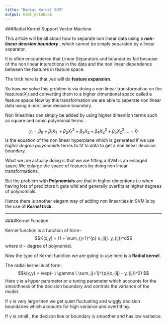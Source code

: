 ```yaml
---
title: "Radial Kernel SVM"
output: html_notebook
---
```



###Radial Kernel Support Vector Machine

This article will be all about how to separate non linear data using a *__non-linear decision boundary__ *, which cannot be simply separated by a linear separator.

It is often encountered that Linear Separators and boundaries fail because of the non linear interactions in the data and the non linear dependence between the features in feature space.

The trick here is that ,we will do __feature expansion__.

So how we solve this problem is via doing a non linear transformation on the features($X_i$) and converting them to a higher dimentional space called a feature space.Now by this transformation we are able to saperate non linear data using a non linear decision boundary.

Non linearities can simply be added by using higher dimention terms such as square and cubic polynomial terms .

$$y_i = \beta_0 + \beta_1X_{1} \ +  \beta_2X_{1}^2 +  \beta_3X_2 + \beta_4X_2^2 +  \beta_5X_2^3 .... = 0  $$ is the equation of the non linear hyperplane which is generated if we use *higher degree polynomials* terms to fit to data to get a non linear decision boundary.

What we are actually doing is that we are fitting a SVM is an enlarged space.We enlarge the space of features by doing non linear transformations.

But the problem with __Polynomials__ are that in higher dimentions i.e when having lots of predictors it gets wild and generally overfits at higher degrees of polynomials.

Hence there is another elegant way of adding non linearities in SVM is by the use of *__Kernel trick__*.

-----------------


####Kernel Function

Kernel function is a function of form--
$$K(x,y) = (1 + \sum_{j=1}^{p} x_{ij}. y_{ij})^d$$ where d = degree of polynomial.

Now the type of Kernel function we are going to use here is a __Radial kernel__.

The radial kernel is of form:
$$k(x,y) = \exp(- \  \gamma \ \sum_{j=1}^{p}(x_{ij} - y_{ij})^2) $$
Here $\gamma$ is a hyper parameter or a tuning parameter which accounts for the smoothness of the decision boundary and controls the variance of the model.

If $\gamma$ is very large then we get quiet fluctuating and wiggly decision boundaries which accounts for high variance and overfitting.

If $\gamma$ is small , the decison line or boundary is smoother and has low variance.

